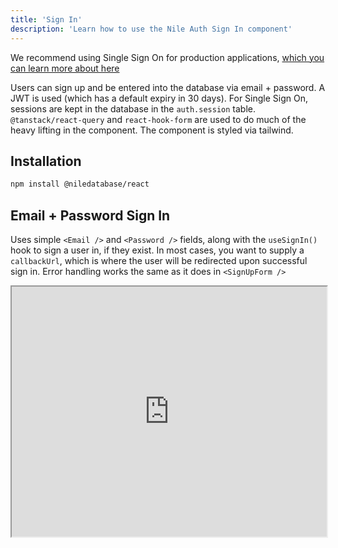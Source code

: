 ```yaml
---
title: 'Sign In'
description: 'Learn how to use the Nile Auth Sign In component'
---
```



<Warning>We recommend using Single Sign On for production applications, [which you can learn more about here](../singlesignon)</Warning>


Users can sign up and be entered into the database via email + password.  A JWT is used (which has a default expiry in 30 days). For Single Sign On, sessions are kept in the database in the `auth.session` table.
`@tanstack/react-query` and `react-hook-form` are used to do much of the heavy lifting in the component. The component is styled via tailwind.

## Installation

```bash
npm install @niledatabase/react
```

## Email + Password Sign In


Uses simple `<Email />` and `<Password />` fields, along with the `useSignIn()` hook to sign a user in, if they exist. In most cases, you want to supply a `callbackUrl`, which is where the user will be redirected upon successful sign in. Error handling works the same as it does in `<SignUpForm />`

<Tabs>
<Tab title="Preview">
  <iframe src="https://storybook.thenile.dev/iframe.html?args=&globals=&id=sign-in-form--sign-in-form" width="100%" height="400px" className="rounded-xl"/>
</Tab>
<Tab title="Component">
```jsx 
import { SignInForm } from "@niledatabase/react";

export default function SignUpPage() {
  return <SignInForm callbackUrl="/dashboard" />
}
```
</Tab>
</Tabs>



## Email Only Sign In

With an SMTP provider configured on your database, users can supply their emails and be sent a link for sign in. The users enters their email, which causes the auth service to create a token (saved to the auth.verification_tokens table in your database), and send it in an email. The token is valid for 4 hours by default. 

Once the user clicks the link, they will exchange their token for a session and be redirected to whichever page was provided in the `callbackUrl`

<Tabs>
<Tab title="Preview">
<iframe src="https://storybook.thenile.dev/iframe.html?args=&globals=&id=social-email--sign-in-with-email" width="100%" height="230px" className="rounded-xl"/>
</Tab>
<Tab title="Component">
```jsx 
import { EmailSignIn } from "@niledatabase/react";

export default function SignUpPage() {
  return <EmailSignIn callbackUrl="/dashboard" />
}
```
</Tab>
</Tabs>



## Hooks

### useSignIn

The `useSignIn` hook provides a way to authenticate users using credential-based sign-in within a React application. It utilizes React Query's `useMutation` to handle authentication requests and supports optional lifecycle callbacks for customization.

#### Installation

```sh
npm install @niledatabase/react
```

#### Usage

```tsx
import { useSignIn } from "@niledatabase/react";

const SignInComponent = () => {
  const signIn = useSignIn({
    beforeMutate: (data) => ({ ...data, extraParam: "value" }),
    onSuccess: () => console.log("Login successful"),
    onError: (error) => console.error("Login failed", error),
    callbackUrl: "/dashboard",
  });

  const handleLogin = () => {
    signIn({ email: "user@example.com", password: "securepassword" });
  };

  return <button onClick={handleLogin}>Sign In</button>;
};
```

#### API

##### `useSignIn(params?: Props): (data: LoginInfo) => void`

##### Parameters

| Name         | Type                           | Description |
|-------------|--------------------------------|-------------|
| `params`    | `Props` _(optional)_          | Configuration options |

##### Returns

A function that accepts `LoginInfo` containing user credentials to initiate the sign-in process.

#### Props


| Name           | Type                                       | Description |
|---------------|------------------------------------------|-------------|
| `callbackUrl`  | `string` _(recommended)_                                   | The URL to redirect to upon successful login. |
| `beforeMutate` | `(data: any) => any`   _(optional)_       | Optional function executed before the mutation occurs, allowing modification of request data. |
| `onSuccess`    | `(data: LoginSuccess) => void` _(optional)_            | Callback function triggered on a successful login. |
| `onError`      | `(error: Error, data: any) => void` _(optional)_   | Callback function triggered if the login fails. |
| `client`       | `QueryClient` _(optional)_               | React Query client instance. |

##### LoginInfo Type

```ts
export type LoginInfo = {
  email: string;
  password: string;
};
```

##### Example with Error Handling

```tsx
const signIn = useSignIn({
  onSuccess={async (res) => {
    if (res.ok) {
      // something good happened
    } else {
      const error = await res.text();
      console.error(error);
    }
  }}
  onError={(e)=> {
    console.error('Catastrophic failure 😭', e)
  }}
});

signIn({ email: "user@example.com", password: "wrongpassword" });
```

- Ensure that authentication providers are properly configured in your Next.js app.
- Use `beforeMutate` to modify request payloads before submission.
- The `callbackUrl` parameter determines the redirection URL post-login.

<Theming component="<SignIn />"/>
 

## Related Components

- [Single Sign On](/auth/singlesignon)
- [Sign Out](/auth/components/signout)
- [User Profile](/auth/components/user) 